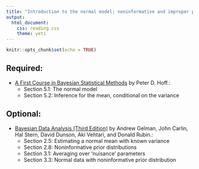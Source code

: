 ```yaml
---
title: "Introduction to the normal model; noninformative and improper priors"
output: 
  html_document:
    css: reading.css
    theme: yeti
---
```


```r
knitr::opts_chunk$set(echo = TRUE)
```


## Required:

- [A First Course in Bayesian Statistical Methods](https://www.amazon.com/Bayesian-Statistical-Methods-Springer-Statistics/dp/0387922997) by Peter D. Hoff.:
    + Section 5.1: The normal model
    + Section 5.2: Inference for the mean, conditional on the variance

## Optional:

- [Bayesian Data Analysis (Third Edition)](http://www.amazon.com/Bayesian-Analysis-Chapman-Statistical-Science/dp/1439840954/) by Andrew Gelman, John Carlin, Hal Stern, David Dunson, Aki Vehtari, and Donald Rubin.:
    + Section 2.5: Estimating a normal mean with known variance
    + Section 2.8: Noninformative prior distributions
    + Section 3.1: Averaging over 'nuisance' parameters
    + Section 3.3: Normal data with noninformative prior distribution
    
